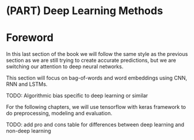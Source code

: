# (PART) Deep Learning Methods {-}

# Foreword {-}

In this last section of the book we will follow the same style as the previous section as we are still trying to create accurate predictions, 
but we are switching our attention to deep neural networks.

This section will focus on bag-of-words and word embeddings using CNN, RNN and LSTMs.

TODO: Algorithmic bias specific to deep learning or similar

For the following chapters, we will use tensorflow with keras framework to do preprocessing, modeling and evaluation.

TODO: add pro and cons table for differences between deep learning and non-deep learning
